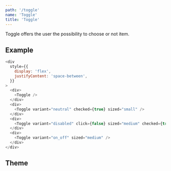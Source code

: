 ```yaml
---
path: '/toggle'
name: 'Toggle'
title: 'Toggle'
---
```


Toggle offers the user the possibility to choose or not item.

## Example

```js
<div
  style={{
    display: 'flex',
    justifyContent: 'space-between',
  }}
>
  <div>
    <Toggle />
  </div>
  <div>
    <Toggle variant="neutral" checked={true} sized="small" />
  </div>
  <div>
    <Toggle variant="disabled" click={false} sized="medium" checked={true} />
  </div>
  <div>
    <Toggle variant="on_off" sized="medium" />
  </div>
</div>
```

## Theme

<Theme name="components.toggle" />

